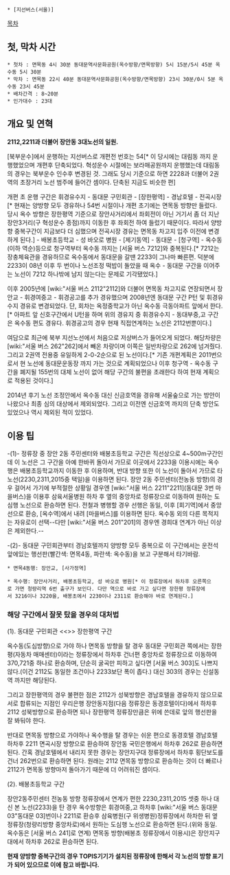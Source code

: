  * [지선버스(서울)]

[[목차]]
== 첫, 막차 시간 ==
 * 첫차 : 면목동 4시 30분 동대문역사문화공원(옥수방향/면목방향) 5시 15분/5시 45분 옥수동 5시 30분
 * 막차 : 면목동 22시 40분 동대문역사문화공원(옥수방향/면목방향) 23시 30분/0시 5분 옥수동 23시 45분
 * 배차간격 : 8~20분
 * 인가대수 : 23대
== 개요 및 연혁 ==
'''2112,2211과 더불어 장안동 3대노선의 일원.'''

[북부운수]에서 운행하는 지선버스로 개편전 번호는 54[* 이 당시에는 대림동 까지 운행했었으며 개편후 단축되었다. 혁성운수 시절에는 보라매공원까지 운행했는데 대림동의 경우는 북부운수 인수후 변경된 것. 그래도 당시 기준으로 하면 2228과 더불어 2권역의 초장거리 노선 범주에 들어간 셈이다. 단축된 지금도 비슷한 편]

개편 초 운행 구간은 휘경유수지 - 동대문 구민회관 - [장한평역] - 경남호텔 - 전곡시장[* 현재는 양방향 모두 경유하나 54번 시절이나 개편 초기에는 면목동 방향만 들렀다. 당시 옥수 방향은 장한평역 기준으로 장안사거리에서 좌회전이 아닌 거기서 좀 더 지난 장안3거리(구 혁성운수 종점)까지 이동한 후 좌회전 하여 들렀기 때문이다. 따라서 양방향 중복구간이 지금보다 더 심했으며 전곡시장 경유는 면목동 차고지 입주 이전에 변경하게 된다.] - 배봉초등학교 - 성 바오로 병원 - [제기동역] - 동대문 - [청구역] - 옥수동(이하 역순)등으로 청구역부터 옥수동 까지는 [서울 버스 7212]와 중복된다.[* 7212는 장충체육관을 경유하므로 옥수동에서 동대문을 갈땐 2233이 그나마 빠른편. 덕분에 2233이 08년 이후 두 번이나 노선조정 떡밥이 돌았을 때 옥수 - 동대문 구간을 이어주는 노선이 7212 하나밖에 남지 않는다는 문제로 기각됐었다.]

이후 2005년에 [wiki:"서울 버스 2112"2112]와 더불어 면목동 차고지로 연장되면서 장안교 - 휘경여중고 - 휘경공고를 추가 경유했으며 2008년엔 동대문 구간 P턴 및 휘경유수지 경유로 변경되었다. 단, 회차는 옥정중학교가 아닌 옥수동 극동아파트 앞에서 한다.[* 아파트 앞 신호구간에서 U턴을 하며 위의 경유지 중 휘경유수지 - 동대부중,고 구간은 옥수동 편도 경유다. 휘경공고의 경우 현재 직접연계하는 노선은 2112번뿐이다.] 

여담으로 최근에 북부 지선노선에서 처음으로 저상버스가 들어오게 되었다. 해당차량은 [wiki:"서울 버스 262"262]에서 빼온 차량이며 이쪽은 일반차량으로 262에 넘겨줬다. 그리고 2권역 전용중 유일하게 2-0-2순으로 된 노선이다.[* 기존 개편계획은 2011번으로서 현 노선에 동대문운동장 까지 가는 것으로 계획되었으나 이후 청구역 - 옥수동 구간을 폐지될 155번의 대체 노선이 없어 해당 구간의 불편을 초래한다 하여 현재 계획으로 적용된 것이다.]

2014년 후기 노선 조정안에서 옥수동 대신 신금호역을 경유해 서울숲으로 가는 방안이 나왔으나 최종 심의 대상에서 제외되었다. 그리고 이전엔 신금호역 까지의 단축 방안도 있었으나 역시 제외된 적이 있었다. 

== 이용 팁 ==
-(1)-
정류장 중 장안 2동 주민센터와 배봉초등학교 구간은 직선상으로 4~500m구간인데 이 노선은 그 구간을 아예 한바퀴 돌아서 가므로 이곳에서 2233을 이용시에는 옥수행은 배봉초등학교까지 이동한 후 이용하며, 반대 방향 또한 이 노선이 돌아서 가므로 타 노선(2230,2311,2015중 택일)을 이용하면 된다. 장안 2동 주민센터(전농동 방향)의 경우 걸어서 가기에 부적절한 상황일 경우엔 [wiki:"서울 버스 2211"2211](동대문 3번 마을버스)을 이용후 삼육서울병원 하차 후 옆의 중앙차로 정류장으로 이동하여 원하는 도심행 노선으로 환승하면 된다. 전철과 병행할 경우 선행은 동일, 이후 [회기역]에서 중앙선으로 환승, [옥수역]에서 내려 [마을버스]를 이용하면 된다. 옥수동 외의 다른 목적지는 자유로이 선택--다만 [wiki:"서울 버스 201"201]의 경우엔 경희대 연계가 아닌 이상은 제외한다.-- 

-(2)-
동대문 구민회관부터 경남호텔까지 양방향 모두 중복으로 이 구간에서는 운전석 앞에있는 행선판(빨간색: 면목4동, 파란색: 옥수동)을 보고 구분해서 타기바람. 

 * 면목4동행: 장안교, [사가정역]

 * 옥수행: 장안사거리, 배봉초등학교, 성 바오로 병원[* 이 정류장에서 하차후 오른쪽으로 가면 청량리역 6번 출구가 보인다. 다만 역으로 바로 가고 싶다면 장한평 정류장에서 3216이나 3220을, 배봉초에서 2230이나 2311로 환승해야 바로 연계된다.]

=== '''해당 구간에서 잘못 탔을 경우의 대처법''' ===
(1). 동대문 구민회관 <<>> 장한평역 구간 

옥수동(도심방향)으로 가야 하나 면목동 방향을 탈 경우 동대문 구민회관 쪽에서는 장한평(자동차 매매센터)이라는 정류장에서 하차후 건너편 중앙차로 정류장으로 이동하여 370,721중 하나로 환승하며, 단순히 굴곡만 피하고 싶다면 [서울 버스 303]도 나쁘지 않다.(이건 2112도 동일한 조건이나 2233보단 폭이 좁다.) 대신 303의 경우는 신설동역 까지만 해당된다. 

그리고 장한평역의 경우 불편한 점은 2112가 성북방향은 경남호텔을 경유하지 않으므로 서로 합류되는 지점인 우리은행 장안동지점(다음 정류장은 동경호텔이다)에서 하차후 2112 성북방향으로 환승하면 되나 장한평역 정류장만큼은 위에 쓴데로 앞의 행선판을 잘 봐둬야 한다.

반대로 면목동 방향으로 가야하나 옥수행을 탈 경우는 쉬운 편으로 동경호텔 경남호텔 하차후 2211 면곡시장 방향으로 환승하여 장안동 국민은행에서 하차후 262로 환승하면 된다. 간혹 경남호텔에서 내리지 못한 경우는 장안지구대 정류장에서 하차후 횡단보도를 건너 262번으로 환승하면 된다. 원래는 2112 면목동 방향으로 환승하는 것이 더 빠르나 2112가 면목동 방향마저 돌아가기 때문에 더 어려워진 셈이다.

(2). 배봉초등학교 구간

장안2동주민센터 전농동 방향 정류장에서 연계가 편한 2230,2311,2015 셋중 하나 대신 본 노선(2233)을 탄 경우 옥수방향은 휘경여중,고 하차후 [wiki:"서울 버스 동대문03"동대문 03]번이나 2211로 환승후 삼육병원(구 위생병원)정류장에서 하차한 뒤 옆 정류장(청량리방향 중앙차로)에서 원하는 도심행 노선으로 환승하면 된다.(위와 동일. 옥수동은 [서울 버스 241]로 연계) 면목동 방향(배봉초 정류장에서 이용시)은 장안지구대에서 하차후 262로 환승하면 된다.

'''현재 양방향 중복구간의 경우 TOPIS기기가 설치된 정류장에 한해서 각 노선의 방향 표기가 되어 있으므로 이에 참고 바랍니다.'''

